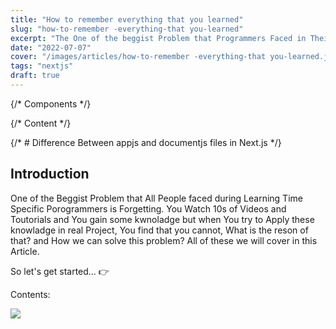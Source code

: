 ```yaml
---
title: "How to remember everything that you learned"
slug: "how-to-remember -everything-that you-learned"
excerpt: "The One of the beggist Problem that Programmers Faced in Their Learning Journey is Forgetting What they Learned, So in this Article we will know how to solve this problem."
date: "2022-07-07"
cover: "/images/articles/how-to-remember -everything-that you-learned.jpg"
tags: "nextjs"
draft: true
---
```


{/* Components */}

{/* Content */}

{/* # Difference Between appjs and documentjs files in Next.js */}

## Introduction

One of the Beggist Problem that All People faced during Learning Time Specific Porogrammers is Forgetting.
You Watch 10s of Videos and Toutorials and You gain some kwnoladge but when You try to Apply these knowladge in real Project, You find that you cannot, What is the reson of that? and How we can solve this problem? All of these we will cover in this Article.

So let's get started... 👉

Contents:

<TopicLink href="#introduction" topic="Introduction" />
<TopicLink href="#why-we-forget?" topic="Whay We Forget?" />
<TopicLink href="#how-to-solve-this-problem" topic="App.js File" />
<TopicLink href="#conclusion" topic="Conclusion" />

<Image src={supidMan} />
